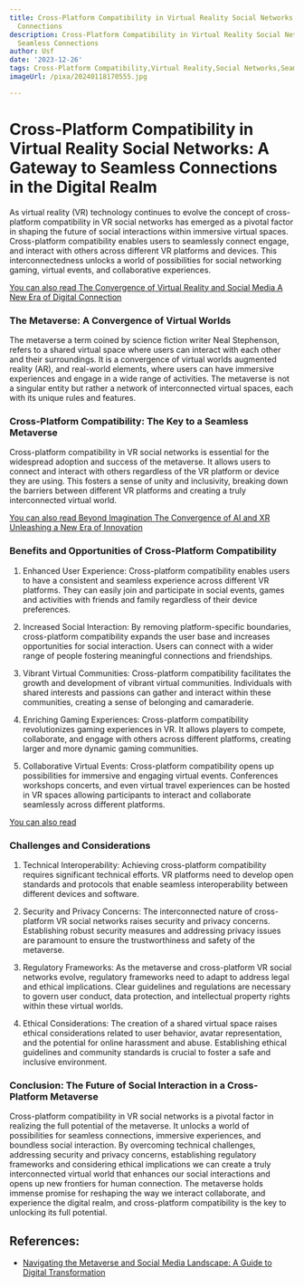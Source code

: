 ```yaml
---
title: Cross-Platform Compatibility in Virtual Reality Social Networks Enabling Seamless
  Connections
description: Cross-Platform Compatibility in Virtual Reality Social Networks Enabling
  Seamless Connections
author: Usf
date: '2023-12-26'
tags: Cross-Platform Compatibility,Virtual Reality,Social Networks,Seamless Connections
imageUrl: /pixa/20240118170555.jpg

---
```

# Cross-Platform Compatibility in Virtual Reality  Social Networks: A Gateway to Seamless Connections in the Digital Realm

As virtual reality (VR) technology continues to evolve  the concept of cross-platform  compatibility in VR social networks has  emerged as  a pivotal factor in shaping the future of social interactions within  immersive virtual spaces. Cross-platform compatibility enables users to seamlessly connect engage, and interact with  others across different VR platforms and devices.  This  interconnectedness unlocks  a world of possibilities  for social networking gaming, virtual events, and collaborative experiences.

[You can also read The Convergence of Virtual Reality and  Social Media A New Era of  Digital Connection](The%20Convergence%20of%20Virtual%20Reality%20and%20Social%20Media%20A%20New%20Era%20of%20Digital%20Connection)


### The Metaverse: A Convergence of Virtual Worlds

The  metaverse a term coined by science fiction writer  Neal Stephenson, refers to a shared virtual space where  users can interact  with  each other and their surroundings. It is a convergence of virtual worlds augmented reality (AR), and real-world  elements, where users can have immersive experiences and engage in  a wide range of activities. The metaverse is not a singular entity but  rather a network of interconnected virtual  spaces, each with its  unique rules and features.

### Cross-Platform Compatibility: The  Key to a Seamless  Metaverse

Cross-platform compatibility in  VR social  networks is essential for the widespread adoption  and success of the metaverse. It allows users to connect and interact with others regardless of the VR  platform or device they are using. This  fosters a sense of  unity  and inclusivity, breaking down the barriers between different VR  platforms and creating a truly interconnected virtual world.

[You can  also read Beyond Imagination The  Convergence of AI and XR Unleashing a New Era of Innovation](Beyond%20Imagination%20The%20Convergence%20of%20AI%20and%20XR%20Unleashing%20a%20New%20Era%20of%20Innovation)


### Benefits and Opportunities of Cross-Platform Compatibility

1. Enhanced User Experience: Cross-platform compatibility enables users to have a consistent and seamless experience across different VR platforms. They can easily join  and participate in social events, games and activities with  friends  and family regardless of their  device preferences.

2. Increased Social Interaction: By removing platform-specific boundaries, cross-platform compatibility expands the user base and increases opportunities for social interaction. Users can connect with a wider range of  people fostering meaningful  connections and friendships.

3. Vibrant Virtual Communities:  Cross-platform  compatibility facilitates the growth and development of vibrant virtual  communities. Individuals with shared interests and passions  can gather and  interact within these communities, creating a sense of  belonging and camaraderie.

4. Enriching Gaming Experiences: Cross-platform compatibility revolutionizes  gaming experiences in VR. It allows players to compete, collaborate, and engage with others across different platforms, creating larger and more dynamic gaming communities.

5. Collaborative Virtual Events: Cross-platform compatibility opens up possibilities for immersive and engaging  virtual events. Conferences workshops concerts, and even virtual travel experiences can be hosted in VR spaces  allowing participants to interact and collaborate seamlessly across different platforms.

[You can also read ]()


### Challenges and Considerations

1. Technical Interoperability: Achieving cross-platform compatibility requires significant technical efforts. VR platforms need to develop open standards and protocols that enable seamless interoperability  between different devices and software.

2. Security and Privacy  Concerns: The interconnected nature of cross-platform VR social networks raises security and privacy  concerns. Establishing robust security measures  and addressing privacy issues are paramount to ensure the trustworthiness and  safety of the metaverse.

3. Regulatory Frameworks: As the metaverse and cross-platform VR social networks evolve, regulatory frameworks  need to adapt to address legal  and ethical implications.  Clear guidelines and regulations are necessary  to govern  user conduct, data protection, and intellectual property  rights within these virtual worlds.

4. Ethical Considerations: The creation of a shared virtual space raises ethical considerations related to user behavior, avatar representation, and the potential for online harassment and abuse. Establishing ethical guidelines and community standards is crucial to  foster a safe and  inclusive environment.

### Conclusion: The Future of Social Interaction in a Cross-Platform Metaverse

Cross-platform compatibility in VR social networks  is a pivotal factor in realizing the full potential of the metaverse. It unlocks  a world of possibilities for seamless connections, immersive experiences, and boundless social interaction. By overcoming technical challenges, addressing security and privacy concerns, establishing regulatory frameworks and considering ethical  implications we  can create a truly interconnected virtual world that enhances our social interactions and opens up new frontiers for human connection. The  metaverse holds immense promise  for reshaping the way we interact collaborate, and experience the digital realm,  and cross-platform compatibility is the key to unlocking its full potential.

## References:
- [Navigating the Metaverse and Social Media Landscape: A Guide to Digital Transformation](https://webisoft.com/articles/metaverse-social-media/)
